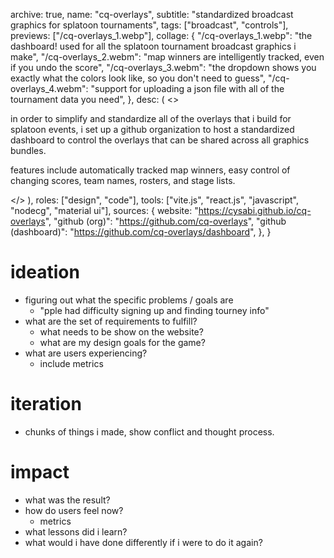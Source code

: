   archive: true,
  name: "cq-overlays",
  subtitle: "standardized broadcast graphics for splatoon tournaments",
  tags: ["broadcast", "controls"],
  previews: ["/cq-overlays_1.webp"],
  collage: {
    "/cq-overlays_1.webp":
      "the dashboard! used for all the splatoon tournament broadcast graphics i make",
    "/cq-overlays_2.webm":
      "map winners are intelligently tracked, even if you undo the score",
    "/cq-overlays_3.webm":
      "the dropdown shows you exactly what the colors look like, so you don't need to guess",
    "/cq-overlays_4.webm":
      "support for uploading a json file with all of the tournament data you need",
  },
  desc: (
    <>
      <p>
        in order to simplify and standardize all of the overlays that i build
        for splatoon events, i set up a github organization to host a
        standardized dashboard to control the overlays that can be shared across
        all graphics bundles.
      </p>
      <p>
        features include automatically tracked map winners, easy control of
        changing scores, team names, rosters, and stage lists.
      </p>
    </>
  ),
  roles: ["design", "code"],
  tools: ["vite.js", "react.js", "javascript", "nodecg", "material ui"],
  sources: {
    website: "https://cysabi.github.io/cq-overlays",
    "github (org)": "https://github.com/cq-overlays",
    "github (dashboard)": "https://github.com/cq-overlays/dashboard",
  },
}

# ideation

- figuring out what the specific problems / goals are
  - "pple had difficulty signing up and finding tourney info"
- what are the set of requirements to fulfill?
  - what needs to be show on the website?
  - what are my design goals for the game?
- what are users experiencing?
  - include metrics

# iteration

- chunks of things i made, show conflict and thought process.

# impact

- what was the result?
- how do users feel now?
  - metrics
- what lessons did i learn?
- what would i have done differently if i were to do it again?
